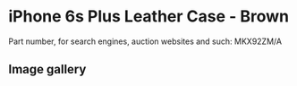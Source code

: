 
# iPhone 6s Plus Leather Case - Brown

Part number, for search engines, auction websites and such: MKX92ZM/A

## Image gallery

<div style={{ width: "768px" }}>
  <GalleryComponent
    images={[
      {
        original: "/everysource/MKX92.webp",
        thumbnail: "/everypreview/MKX92.webp",
      },
      {
        original: "/everysource/MKX92_AV1_GOLD.webp",
        thumbnail: "/everypreview/MKX92_AV1_GOLD.webp",
      },
      {
        original: "/everysource/MKX92_AV1_SILVER.webp",
        thumbnail: "/everypreview/MKX92_AV1_SILVER.webp",
      },
      {
        original: "/everysource/MKX92_AV1_SPACE_GRAY.webp",
        thumbnail: "/everypreview/MKX92_AV1_SPACE_GRAY.webp",
      }
    ]}
  />
</div>